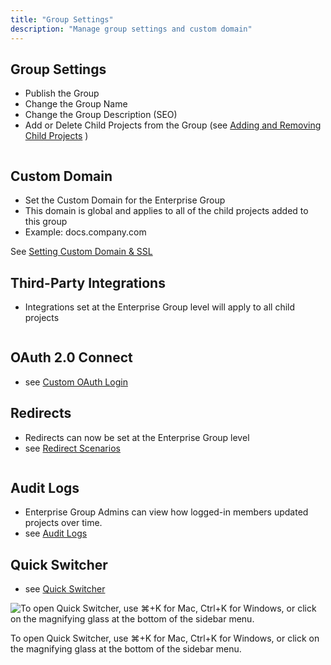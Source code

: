 ```yaml
---
title: "Group Settings"
description: "Manage group settings and custom domain"
---
```

## Group Settings

*   Publish the Group
*   Change the Group Name
*   Change the Group Description (SEO)
*   Add or Delete Child Projects from the Group (see [Adding and Removing Child Projects](/ent/docs/adding-and-removing-enterprise-projects)
    )

<img className="block" src="images/files_readme_io/_fb52d6d_ENT_GROUP.png" alt="" />

## Custom Domain

*   Set the Custom Domain for the Enterprise Group
*   This domain is global and applies to all of the child projects added to this group
*   Example: docs.company.com

See [Setting Custom Domain & SSL](/ent/docs/custom-domain-settings)

## Third-Party Integrations

*   Integrations set at the Enterprise Group level will apply to all child projects

<img className="block" src="images/files_readme_io/_a660b40_Screenshot_2023_02_23_at_7.15.18_PM.png" alt="" />

## OAuth 2.0 Connect

*   see [Custom OAuth Login](/ent/docs/getting-started-with-custom-authentication)
    

## Redirects

*   Redirects can now be set at the Enterprise Group level
*   see [Redirect Scenarios](https://docs.readme.com/main/docs/redirect-scenarios)
    

<img className="block" src="images/files_readme_io/_6100370_Screenshot_2023_02_23_at_7.16.01_PM.png" alt="" />

## Audit Logs

*   Enterprise Group Admins can view how logged-in members updated projects over time.
*   see [Audit Logs](/ent/docs/audit-logs)
    

## Quick Switcher

*   see [Quick Switcher](https://docs.readme.com/main/docs/quick-switcher)
    

<img className="block" src="images/files_readme_io/_f80baa8_search_in_ent_group.png" alt="To open Quick Switcher, use ⌘+K for Mac, Ctrl+K for Windows, or click on the magnifying glass at the bottom of the sidebar menu." />

To open Quick Switcher, use ⌘+K for Mac, Ctrl+K for Windows, or click on the magnifying glass at the bottom of the sidebar menu.

